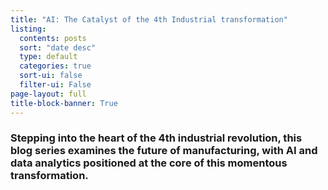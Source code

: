 ```yaml
---
title: "AI: The Catalyst of the 4th Industrial transformation"
listing:
  contents: posts
  sort: "date desc"
  type: default
  categories: true
  sort-ui: false
  filter-ui: False
page-layout: full
title-block-banner: True
---
```


### Stepping into the heart of the 4th industrial revolution, this blog series examines the future of manufacturing, with AI and data analytics positioned at the core of this momentous transformation.

<br>